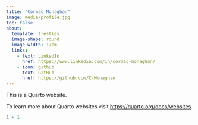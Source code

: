 ```yaml
---
title: "Cormac Monaghan"
image: media/profile.jpg
toc: false
about: 
  template: trestles
  image-shape: round
  image-width: 17em
  links: 
    - text: LinkedIn
      href: https://www.linkedin.com/in/cormac-monaghan/
    - icon: github
      text: GitHub
      href: https://github.com/C-Monaghan
---
```


This is a Quarto website.

To learn more about Quarto websites visit <https://quarto.org/docs/websites>.

```r
1 + 1
```
